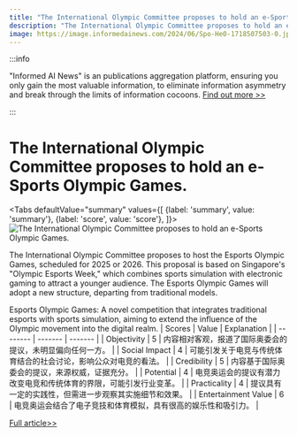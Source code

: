 ```yaml
---
title: "The International Olympic Committee proposes to hold an e-Sports Olympic Games."
description: "The International Olympic Committee proposes to hold an e-Sports Olympic Games."
image: https://image.informedainews.com/2024/06/Spo-He0-1718507503-0.jpg
---
```



:::info

"Informed AI News" is an publications aggregation platform, ensuring you only gain the most valuable information, to eliminate information asymmetry and break through the limits of information cocoons.  [Find out more >>](/)

:::

# The International Olympic Committee proposes to hold an e-Sports Olympic Games.


<Tabs
	defaultValue="summary"
	values={[
	{label: 'summary', value: 'summary'},
	{label: 'score', value: 'score'},
]}>
<TabItem value="summary">
<img
  src="https://image.informedainews.com/2024/06/Spo-He0-1718507503-0.jpg"
  alt="The International Olympic Committee proposes to hold an e-Sports Olympic Games."
/>



The International Olympic Committee proposes to host the Esports Olympic Games, scheduled for 2025 or 2026. This proposal is based on Singapore's "Olympic Esports Week," which combines sports simulation with electronic gaming to attract a younger audience. The Esports Olympic Games will adopt a new structure, departing from traditional models.

Esports Olympic Games: A novel competition that integrates traditional esports with sports simulation, aiming to extend the influence of the Olympic movement into the digital realm.
</TabItem>
<TabItem value="score">
	| Scores     | Value   | Explanation |
	| -------- | ------- | ------- |
	| Objectivity  | 5    | 内容相对客观，报道了国际奥委会的提议，未明显偏向任何一方。    |
	| Social Impact | 4     | 可能引发关于电竞与传统体育结合的社会讨论，影响公众对电竞的看法。    |
	| Credibility    | 5    | 内容基于国际奥委会的提议，来源权威，证据充分。    |
	| Potential    | 4    | 电竞奥运会的提议有潜力改变电竞和传统体育的界限，可能引发行业变革。    |
	| Practicality    | 4    | 提议具有一定的实践性，但需进一步观察其实施细节和效果。    |
	| Entertainment Value    | 6    | 电竞奥运会结合了电子竞技和体育模拟，具有很高的娱乐性和吸引力。    |
</TabItem>
</Tabs>

[Full article>>](https://www.cnbeta.com.tw/articles/tech/1434847.htm)
